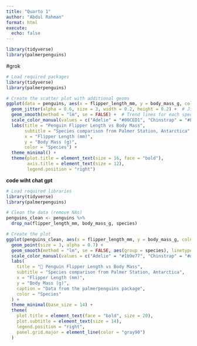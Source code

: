 ```yaml
---
title: "Quarto 1"
author: "Abdul Rahman"
format: html
execute: 
  echo: false
---
```




```r
library(tidyverse)
library(palmerpenguins)

```


#grok
```r
# Load required packages
library(tidyverse)
library(palmerpenguins)

# Create the scatter plot with additional geoms
ggplot(data = penguins, aes(x = flipper_length_mm, y = body_mass_g, color = species)) +
  geom_jitter(alpha = 0.6, size = 3, width = 0.2, height = 0.2) +  # Jitter for better point distribution
  geom_smooth(method = "lm", se = FALSE) +  # Trend lines for each species
  scale_color_manual(values = c("Adelie" = "#00CED1", "Chinstrap" = "#FFA500", "Gentoo" = "#6A5ACD")) +
  labs(title = "Penguin Flipper Length vs Body Mass",
       subtitle = "Species comparison from Palmer Station, Antarctica",
       x = "Flipper Length (mm)",
       y = "Body Mass (g)",
       color = "Species") +
  theme_minimal() +
  theme(plot.title = element_text(size = 16, face = "bold"),
        axis.title = element_text(size = 12),
        legend.position = "right")

```


**code wiht chat gpt**
```r
# Load required libraries
library(tidyverse)
library(palmerpenguins)

# Clean the data (remove NAs)
penguins_clean <- penguins %>%
  drop_na(flipper_length_mm, body_mass_g, species)

# Create the plot
ggplot(penguins_clean, aes(x = flipper_length_mm, y = body_mass_g, color = species)) +
  geom_point(size = 3, alpha = 0.7) +
  geom_smooth(method = "lm", se = FALSE, aes(group = species), linetype = "dashed") +
  scale_color_manual(values = c("Adelie" = "#1b9e77", "Chinstrap" = "#d95f02", "Gentoo" = "#7570b3")) +
  labs(
    title = "🐧 Penguin Flipper Length vs Body Mass",
    subtitle = "Species comparison from Palmer Station, Antarctica",
    x = "Flipper Length (mm)",
    y = "Body Mass (g)",
    caption = "Data from the palmerpenguins package",
    color = "Species"
  ) +
  theme_minimal(base_size = 14) +
  theme(
    plot.title = element_text(face = "bold", size = 20),
    plot.subtitle = element_text(size = 14),
    legend.position = "right",
    panel.grid.major = element_line(color = "gray90")
  )


```




